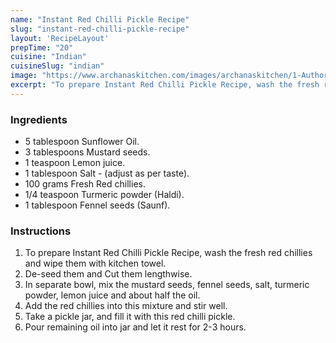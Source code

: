 ---
name: "Instant Red Chilli Pickle Recipe"
slug: "instant-red-chilli-pickle-recipe"
layout: 'RecipeLayout'
prepTime: "20"
cuisine: "Indian"
cuisineSlug: "indian"
image: "https://www.archanaskitchen.com/images/archanaskitchen/1-Author/Reena_vyas/Instant_Red_Chilli_Pickle_edited.jpg"
excerpt: "To prepare Instant Red Chilli Pickle Recipe, wash the fresh red chillies and wipe them with kitchen towel"
---

### Ingredients

- 5 tablespoon Sunflower Oil.
- 3 tablespoons Mustard seeds.
- 1 teaspoon Lemon juice.
- 1 tablespoon Salt - (adjust as per taste).
- 100 grams Fresh Red chillies.
- 1/4 teaspoon Turmeric powder (Haldi).
- 1 tablespoon Fennel seeds (Saunf).

### Instructions

1. To prepare Instant Red Chilli Pickle Recipe, wash the fresh red chillies and wipe them with kitchen towel.
1. De-seed them and Cut them lengthwise.
1. In separate bowl, mix the mustard seeds, fennel seeds, salt, turmeric powder, lemon juice and about half the oil.
1. Add the red chillies into this mixture and stir well.
1. Take a pickle jar, and fill it with this red chilli pickle.
1. Pour remaining oil into jar and let it rest for 2-3 hours.
